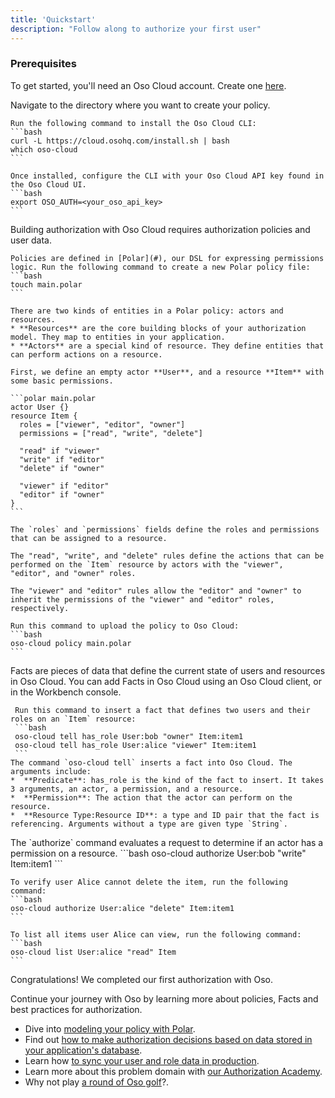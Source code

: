 ```yaml
---
title: 'Quickstart'
description: "Follow along to authorize your first user"
---
```


### Prerequisites

To get started, you'll need an Oso Cloud account. Create one [here](https://ui.osohq.com).

<Steps>
  <Step title="Install and configure the Oso Cloud CLI">
    Navigate to the directory where you want to create your policy.

    Run the following command to install the Oso Cloud CLI:
    ```bash
    curl -L https://cloud.osohq.com/install.sh | bash
    which oso-cloud
    ```

    Once installed, configure the CLI with your Oso Cloud API key found in the Oso Cloud UI.
    ```bash
    export OSO_AUTH=<your_oso_api_key>
    ```
  </Step>
  <Step title="Create your first policy">
    Building authorization with Oso Cloud requires authorization policies and user data. 

    Policies are defined in [Polar](#), our DSL for expressing permissions logic. Run the following command to create a new Polar policy file:
    ```bash
    touch main.polar
    ```

    There are two kinds of entities in a Polar policy: actors and resources. 
    * **Resources** are the core building blocks of your authorization model. They map to entities in your application. 
    * **Actors** are a special kind of resource. They define entities that can perform actions on a resource.
    
    First, we define an empty actor **User**, and a resource **Item** with some basic permissions.

    ```polar main.polar
    actor User {}
    resource Item {
      roles = ["viewer", "editor", "owner"]
      permissions = ["read", "write", "delete"]

      "read" if "viewer"
      "write" if "editor"
      "delete" if "owner"

      "viewer" if "editor" 
      "editor" if "owner"
    }
    ```

    The `roles` and `permissions` fields define the roles and permissions that can be assigned to a resource.

    The "read", "write", and "delete" rules define the actions that can be performed on the `Item` resource by actors with the "viewer", "editor", and "owner" roles.
    
    The "viewer" and "editor" rules allow the "editor" and "owner" to inherit the permissions of the "viewer" and "editor" roles, respectively.
    
    Run this command to upload the policy to Oso Cloud:
    ```bash
    oso-cloud policy main.polar
    ```
  </Step>
  <Step title="Add facts">
    Facts are pieces of data that define the current state of users and resources in Oso Cloud. You can add Facts in Oso Cloud using an Oso Cloud client, or in the Workbench console.
     
     Run this command to insert a fact that defines two users and their roles on an `Item` resource:
     ```bash
     oso-cloud tell has_role User:bob "owner" Item:item1
     oso-cloud tell has_role User:alice "viewer" Item:item1
     ```
    The command `oso-cloud tell` inserts a fact into Oso Cloud. The arguments include:
    *  **Predicate**: has_role is the kind of the fact to insert. It takes 3 arguments, an actor, a permission, and a resource.
    *  **Permission**: The action that the actor can perform on the resource.
    *  **Resource Type:Resource ID**: a type and ID pair that the fact is referencing. Arguments without a type are given type `String`.
  </Step>
  <Step title="Evaluate your first request">
    The `authorize` command evaluates a request to determine if an actor has a permission on a resource.
    ```bash
    oso-cloud authorize User:bob "write" Item:item1
    ```

    To verify user Alice cannot delete the item, run the following command:
    ```bash
    oso-cloud authorize User:alice "delete" Item:item1
    ```

    To list all items user Alice can view, run the following command:
    ```bash
    oso-cloud list User:alice "read" Item
    ```
  </Step>
</Steps>

Congratulations! We completed our first authorization with Oso.

Continue your journey with Oso by learning more about policies, Facts and best practices for authorization.

- Dive into [modeling your policy with Polar](#).
- Find out [how to make authorization decisions based on data stored in your application's database](#).
- Learn how [to sync your user and role data in production](#).
- Learn more about this problem domain with [our Authorization Academy](#).
- Why not play [a round of Oso golf](#)?.